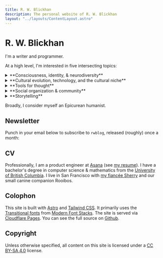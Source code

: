 ```yaml
---
title: R. W. Blickhan
description: The personal website of R. W. Blickhan
layout: "../layouts/ContentLayout.astro"
---
```


# R. W. Blickhan

I'm a writer and programmer.

At a high level, I'm interested in five intersecting topics:

<details>
    <summary>**Consciousness, identity, & neurodiversity**</summary>
    I am bipolar, specifically cyclothymic, and consider myself neurodivergent.
    This has inspired a lifelong interest in consciousness; my experience of neurodivergence has given me a slightly skew perspective on the topic.
    In particular, I am roughly an [illusionist about consciousness](https://keithfrankish.github.io/articles/Frankish_Illusionism%20as%20a%20theory%20of%20consciousness_eprint.pdf).

    - What is consciousness? Are there other conscious creatures out there?
    - What is the basis for our personal identity? How does the perception of others impact our identity?
    - How does neurodivergence and mental illness affect my life and others' lives, in history and across cultures?

    I keep a [reading list](/misc/consciousness-neurodiversity-reading-list) of some of my favorite works related to consciousness and neurodiversity.
</details>
<details>
    <summary>**Cultural evolution, technology, and the cultural niche**</summary>
    [*The Secret of Our Success*](https://worldcat.org/title/922703437) took my head off and screwed it on slightly differently.
    As a result, I've been deeply influenced by cultural and biological anthropology.
    When I say "technology", I *always* mean the broad anthropological definition, as memorably described in Ursula K. Le Guin's ["A Rant About 'Technology'"](http://www.ursulakleguinarchive.com/Note-Technology.html).

    - How does culture and technology broadly impact our day-to-day life? How does it impact our tool use, our relationships, our thought?
    - How do cultures differ across space and time? How does culture change over time and why?
    - How can we make use of our knowledge of [cultural evolution](https://rwblickhan.org/misc/pattern-language/#cultural-evolution) and socialization day-to-day?

    I keep a [reading list](/misc/culture-reading-list) of some of my favorite works related to culture.
</details>
<details>
    <summary>**Tools for thought**</summary>
    I consider this site a [digital garden](https://ajy.co/digital-garden/) where I can [work with the garage door up](https://notes.andymatuschak.org/Work_with_the_garage_door_up).
    I am also a heavy user of [Obsidian](https://obsidian.md/) for notetaking and [Mochi](https://mochi.cards/) for spaced-repetition flashcards.
    I created the [Tag Search plugin](https://github.com/rwblickhan/obsidian-tag-search) for Obsidian and I publish [some of my Mochi cards](https://app.mochi.cards/decks/9be3f550-7ad9-49bb-91d3-524d9cb61704/hevDOgzY/Public).
    
    - How do we build more "bicycles for the mind" in a broad sense?
    - What are novel ways of interacting with our computers and other "tools for thought"?
    - How do we make clear thinking easier? How do make clean, correct code easier to write?

    I keep a [reading list](/misc/tools-for-thought-reading-list) of my favorite writers working in this space.
</details>
<details>
    <summary>**Social organization & community**</summary>
    - How are societies organized:
        - at a broad level, like subsistence strategies and political systems?
        - at an intermediate level, like firm structure and community organization?
        - at a very specific level, like family structure & marriage?
    - How do we generate conviviality and [scenius](https://rwblickhan.org/misc/pattern-language/#scenius)?
    - How can we make use of our knowledge of [Dunbar's number](https://rwblickhan.org/misc/pattern-language/#dunbars-number) day-to-day?
</details>
<details>
    <summary>**Storytelling**</summary>
    - Why do we tell stories?
    - How do good stories work?
    - How do we intentionally practice storytelling?
</details>

Broadly, I consider myself an Epicurean humanist.

## Newsletter

Punch in your email below to subscribe to `rwblog`, released (roughly) once a month:


<Email />

## CV

Professionally, I am a product engineer at [Asana](https://asana.com/) (see [my resume](/resume.pdf)).
I have a bachelor's degree in computer science & mathematics from the [University of British Columbia](https://www.ubc.ca/).
I live in San Francisco with [my fiancée Sherry](http://sherryyuan.me) and our small canine companion Rooibos.

## Colophon

This site is built with [Astro](https://astro.build) and [Tailwind CSS](https://tailwindcss.com).
It primarily uses the [Transitional fonts](https://github.com/system-fonts/modern-font-stacks#transitional) from [Modern Font Stacks](https://modernfontstacks.com).
The site is served via [Cloudflare Pages](https://pages.cloudflare.com).
You can see the full source on [Github](https://github.com/rwblickhan/astro-rwblickhan.org).

## Copyright

Unless otherwise specified, all content on this site is licensed under a [CC BY-SA 4.0](https://creativecommons.org/licenses/by-sa/4.0/) license.
